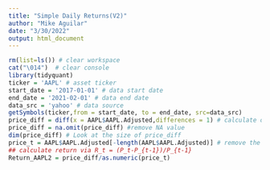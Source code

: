 ---
title: "Simple Daily Returns(V2)"
author: "Mike Aguilar"
date: "3/30/2022"
output: html_document
---

<!-- ### Simple Daily Returns (v2) -->
```{r}
rm(list=ls()) # clear workspace
cat("\014")  # clear console
library(tidyquant)
ticker = 'AAPL' # asset ticker
start_date = '2017-01-01' # data start date
end_date = '2021-02-01' # data end date
data_src = 'yahoo' # data source
getSymbols(ticker,from = start_date, to = end_date, src=data_src)
price_diff = diff(x = AAPL$AAPL.Adjusted,differences = 1) # calculate one period difference
price_diff = na.omit(price_diff) #remove NA value
dim(price_diff) # Look at the size of price_diff
price_t = AAPL$AAPL.Adjusted[-length(AAPL$AAPL.Adjusted)] # remove the last observation
## calculate return via R_t = (P_t-P_{t-1})/P_{t-1}
Return_AAPL2 = price_diff/as.numeric(price_t)
```

